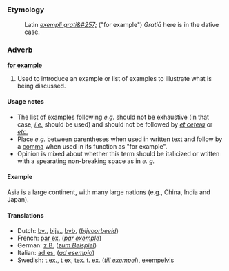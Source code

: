 ===Etymology===
:Latin ''[[exempli grati&#257;]]'' ("for example")  ''Grati&#257;'' here is in the dative case.

===Adverb===
'''[[for example]]'''
#Used to introduce an example or list of examples to illustrate what is being discussed.

====Usage notes====
*The list of examples following ''e.g.'' should not be exhaustive (in that case, ''[[i.e.]]'' should be used) and should not be followed by ''[[et cetera]]'' or ''[[etc.]]''  
*Place ''e.g.'' between parentheses when used in written text and follow by a [[comma]] when used in its function as "for example".
*Opinion is mixed about whether this term should be italicized or wtitten with a spearating non-breaking space as in ''e. g.''



====Example====
Asia is a large continent, with many large nations (e.g., China, India and Japan).

====Translations====
*Dutch: [[bv.]], [[bijv.]], [[bvb.]] (''[[bijvoorbeeld]]'')
*French: [[par ex.]] (''[[par exemple]]'')
*German: [[z.B.]] (''[[zum Beispiel]]'')
*Italian: [[ad es.]] (''[[ad esempio]]'')
*Swedish: [[t.ex.]], [[t ex]], [[tex.]] [[t. ex.]] (''[[till exempel]]''), [[exempelvis]]